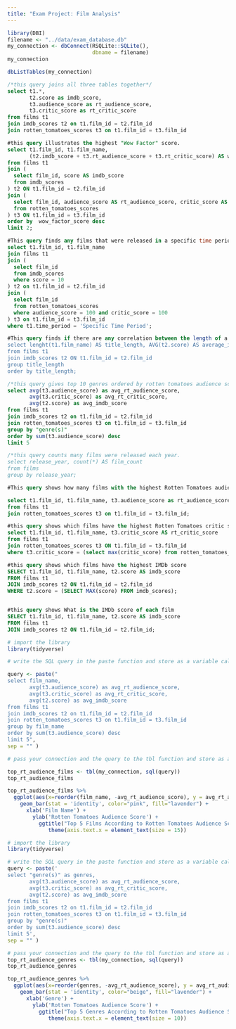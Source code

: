 ```yaml
---
title: "Exam Project: Film Analysis"
---
```



```r
library(DBI)
filename <- "../data/exam_database.db"
my_connection <- dbConnect(RSQLite::SQLite(),
                           dbname = filename)
my_connection
```
```r
dbListTables(my_connection)
```
```sql
/*this query joins all three tables together*/
select t1.*,
       t2.score as imdb_score,
       t3.audience_score as rt_audience_score,
       t3.critic_score as rt_critic_score
from films t1
join imdb_scores t2 on t1.film_id = t2.film_id
join rotten_tomatoes_scores t3 on t1.film_id = t3.film_id

```
```sql
#this query illustrates the highest "Wow Factor" score.
select t1.film_id, t1.film_name,
       (t2.imdb_score + t3.rt_audience_score + t3.rt_critic_score) AS wow_factor_score
from films t1
join (
  select film_id, score AS imdb_score
  from imdb_scores
) t2 ON t1.film_id = t2.film_id
join (
  select film_id, audience_score AS rt_audience_score, critic_score AS rt_critic_score
  from rotten_tomatoes_scores
) t3 ON t1.film_id = t3.film_id
order by  wow_factor_score desc
limit 2;


```
```sql
#This query finds any films that were released in a specific time period and received a perfect score in all three rating categories.
select t1.film_id, t1.film_name
join films t1
join (
  select film_id
  from imdb_scores
  where score = 10
) t2 on t1.film_id = t2.film_id
join (
  select film_id
  from rotten_tomatoes_scores
  where audience_score = 100 and critic_score = 100
) t3 on t1.film_id = t3.film_id
where t1.time_period = 'Specific Time Period';

```
```sql
#This query finds if there are any correlation between the length of a film's title and its IMDb score
select lenght(t1.film_name) AS title_length, AVG(t2.score) AS average_imdb_score
from films t1
join imdb_scores t2 ON t1.film_id = t2.film_id
group title_length
order by title_length;

```
```sql
/*this query gives top 10 genres ordered by rotten tomatoes audience score*/
select avg(t3.audience_score) as avg_rt_audience_score,
       avg(t3.critic_score) as avg_rt_critic_score,
       avg(t2.score) as avg_imdb_score
from films t1
join imdb_scores t2 on t1.film_id = t2.film_id
join rotten_tomatoes_scores t3 on t1.film_id = t3.film_id
group by "genre(s)"
order by sum(t3.audience_score) desc
limit 5
```
```sql
/*this query counts many films were released each year.
select release_year, count(*) AS film_count
from films
group by release_year;


```
```sql
#This query shows how many films with the highest Rotten Tomatoes audience score

select t1.film_id, t1.film_name, t3.audience_score as rt_audience_score
from films t1
join rotten_tomatoes_scores t3 on t1.film_id = t3.film_id;


```
```sql
#this query shows which films have the highest Rotten Tomatoes critic score
select t1.film_id, t1.film_name, t3.critic_score AS rt_critic_score
from films t1
join rotten_tomatoes_scores t3 ON t1.film_id = t3.film_id
where t3.critic_score = (select max(critic_score) from rotten_tomatoes_scores);


```
```sql
#this query shows which films have the highest IMDb score
SELECT t1.film_id, t1.film_name, t2.score AS imdb_score
FROM films t1
JOIN imdb_scores t2 ON t1.film_id = t2.film_id
WHERE t2.score = (SELECT MAX(score) FROM imdb_scores);



```
```sql
#this query shows What is the IMDb score of each film
SELECT t1.film_id, t1.film_name, t2.score AS imdb_score
FROM films t1
JOIN imdb_scores t2 ON t1.film_id = t2.film_id;


```
```r
# import the library
library(tidyverse)

# write the SQL query in the paste function and store as a variable called query

query <- paste("
select film_name,
       avg(t3.audience_score) as avg_rt_audience_score,
       avg(t3.critic_score) as avg_rt_critic_score,
       avg(t2.score) as avg_imdb_score
from films t1
join imdb_scores t2 on t1.film_id = t2.film_id
join rotten_tomatoes_scores t3 on t1.film_id = t3.film_id
group by film_name
order by sum(t3.audience_score) desc
limit 5",
sep = "" )

# pass your connection and the query to the tbl function and store as a variable

top_rt_audience_films <- tbl(my_connection, sql(query))
top_rt_audience_films
```
```r
top_rt_audience_films %>%
  ggplot(aes(x=reorder(film_name, -avg_rt_audience_score), y = avg_rt_audience_score)) +
    geom_bar(stat = 'identity', color="pink", fill="lavender") +
      xlab('Film Name') +
        ylab('Rotten Tomatoes Audience Score') +
          ggtitle("Top 5 Films According to Rotten Tomatoes Audience Score") +
             theme(axis.text.x = element_text(size = 15))
```
```r
# import the library
library(tidyverse)

# write the SQL query in the paste function and store as a variable called query
query <- paste('
select "genre(s)" as genres,
       avg(t3.audience_score) as avg_rt_audience_score,
       avg(t3.critic_score) as avg_rt_critic_score,
       avg(t2.score) as avg_imdb_score
from films t1
join imdb_scores t2 on t1.film_id = t2.film_id
join rotten_tomatoes_scores t3 on t1.film_id = t3.film_id
group by "genre(s)"
order by sum(t3.audience_score) desc
limit 5',
sep = "" )

# pass your connection and the query to the tbl function and store as a variable
top_rt_audience_genres <- tbl(my_connection, sql(query))
top_rt_audience_genres
```
```r
top_rt_audience_genres %>%
  ggplot(aes(x=reorder(genres, -avg_rt_audience_score), y = avg_rt_audience_score)) +
    geom_bar(stat = 'identity', color="beige", fill="lavender") +
      xlab('Genre') +
        ylab('Rotten Tomatoes Audience Score') +
          ggtitle("Top 5 Genres According to Rotten Tomatoes Audience Score") +
             theme(axis.text.x = element_text(size = 10))
```

